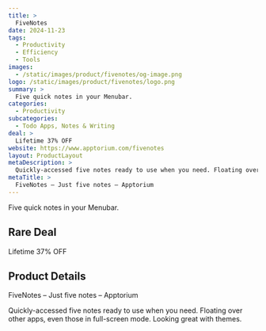 ```yaml
---
title: >
  FiveNotes
date: 2024-11-23
tags:
  - Productivity
  - Efficiency
  - Tools
images:
  - /static/images/product/fivenotes/og-image.png
logo: /static/images/product/fivenotes/logo.png
summary: >
  Five quick notes in your Menubar.
categories:
  - Productivity
subcategories:
  - Todo Apps, Notes & Writing
deal: >
  Lifetime 37% OFF
website: https://www.apptorium.com/fivenotes
layout: ProductLayout
metaDescription: >
  Quickly-accessed five notes ready to use when you need. Floating over other apps, even those in full-screen mode. Looking great with themes.
metaTitle: >
  FiveNotes – Just five notes – Apptorium
---
```

Five quick notes in your Menubar.

## Rare Deal

Lifetime 37% OFF

## Product Details
FiveNotes – Just five notes – Apptorium

Quickly-accessed five notes ready to use when you need. Floating over other apps, even those in full-screen mode. Looking great with themes.
